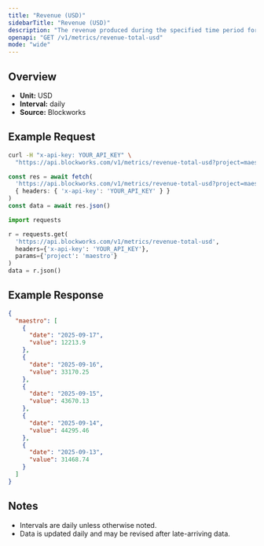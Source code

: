 ```yaml
---
title: "Revenue (USD)"
sidebarTitle: "Revenue (USD)"
description: "The revenue produced during the specified time period for given project."
openapi: "GET /v1/metrics/revenue-total-usd"
mode: "wide"
---
```


## Overview

- **Unit:** USD
- **Interval:** daily
- **Source:** Blockworks

## Example Request

<CodeGroup>

```bash cURL
curl -H "x-api-key: YOUR_API_KEY" \
  "https://api.blockworks.com/v1/metrics/revenue-total-usd?project=maestro"
```

```typescript TypeScript
const res = await fetch(
  'https://api.blockworks.com/v1/metrics/revenue-total-usd?project=maestro',
  { headers: { 'x-api-key': 'YOUR_API_KEY' } }
)
const data = await res.json()
```

```python Python
import requests

r = requests.get(
  'https://api.blockworks.com/v1/metrics/revenue-total-usd',
  headers={'x-api-key': 'YOUR_API_KEY'},
  params={'project': 'maestro'}
)
data = r.json()
```

</CodeGroup>

## Example Response

```json
{
  "maestro": [
    {
      "date": "2025-09-17",
      "value": 12213.9
    },
    {
      "date": "2025-09-16",
      "value": 33170.25
    },
    {
      "date": "2025-09-15",
      "value": 43670.13
    },
    {
      "date": "2025-09-14",
      "value": 44295.46
    },
    {
      "date": "2025-09-13",
      "value": 31468.74
    }
  ]
}
```

## Notes
- Intervals are daily unless otherwise noted.
- Data is updated daily and may be revised after late-arriving data.